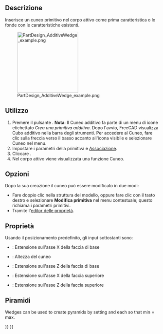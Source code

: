 <languages/>

{{Docnav/it
|[[PartDesign_AdditivePrism/it|Prisma additivo]]
|[[PartDesign_Pocket/it|Tasca]]
|[[PartDesign_Workbench/it|PartDesign]]
|IconL=PartDesign_AdditivePrism.svg
|IconR=PartDesign_Pocket.svg
|IconC=Workbench_PartDesign.svg
}}

<div class="mw-translate-fuzzy">
{{GuiCommand/it|Name=PartDesign AdditiveWedge|Name/it=Cuneo additivo|Workbenches=[[PartDesign Workbench/it|PartDesign]]|MenuLocation=Part Design → Crea una primitiva additiva → Cuneo|Version=0.17|SeeAlso=[[PartDesign CompPrimitiveAdditive/it|Primitive additive]]}}
</div>

<span id="Description"></span>
==Descrizione==

Inserisce un cuneo primitivo nel corpo attivo come prima caratteristica o lo fonde con le caratteristiche esistenti.

[[File:PartDesign_AdditiveWedge_example.png|200px]]

<span id="Usage"></span>
==Utilizzo==

<div class="mw-translate-fuzzy">
# Premere il pulsante {{KEY|[[Image:PartDesign AdditiveWedge.png|24px]] '''Cuneo additivo'''}}. '''Nota''': Il Cuneo additivo fa parte di un menu di icone etichettato ''Crea una primitiva additiva''. Dopo l'avvio, FreeCAD visualizza Cubo additivo nella barra degli strumenti. Per accedere al Cuneo, fare clic sulla freccia verso il basso accanto all'icona visibile e selezionare Cuneo nel menu.
# Impostare i parametri della primitiva e [[Part_EditAttachment/it|Associazione]].
# Cliccare {{KEY|OK}}.
# Nel corpo attivo viene visualizzata una funzione Cuneo.
</div>

<span id="Options"></span>
== Opzioni ==

<div class="mw-translate-fuzzy">
Dopo la sua creazione il cuneo può essere modificato in due modi:
* Fare doppio clic nella struttura del modello, oppure fare clic con il tasto destro e selezionare '''Modifica primitiva''' nel menu contestuale; questo richiama i parametri primitivi.
* Tramite l'[[Property editor/it|editor delle proprietà]].
</div>

<span id="Properties"></span>
== Proprietà ==

Usando il posizionamento predefinito, gli input sottostanti sono:
*{{PropertyData/it|X min/max}} : Estensione sull'asse X della faccia di base
*{{PropertyData/it|Y min/max}}: Altezza del cuneo
*{{PropertyData/it|Z min/max}} : Estensione sull'asse Z della faccia di base
*{{PropertyData/it|X2 min/max}} : Estensione sull'asse X della faccia superiore
*{{PropertyData/it|Z2 min/max}} : Estensione sull'asse Z della faccia superiore

<span id="Pyramids"></span>
==Piramidi==

Wedges can be used to create pyramids by setting {{PropertyData|X2 min/max}} and {{PropertyData|Z2 min/max}} each so that min = max.


{{Docnav/it
|[[PartDesign_AdditivePrism/it|Prisma additivo]]
|[[PartDesign_Pocket/it|Tasca]]
|[[PartDesign_Workbench/it|PartDesign]]
|IconL=PartDesign_AdditivePrism.svg
|IconR=PartDesign_Pocket.svg
|IconC=Workbench_PartDesign.svg
}}

{{PartDesign_Tools_navi{{#translation:}}}}
{{Userdocnavi{{#translation:}}}}